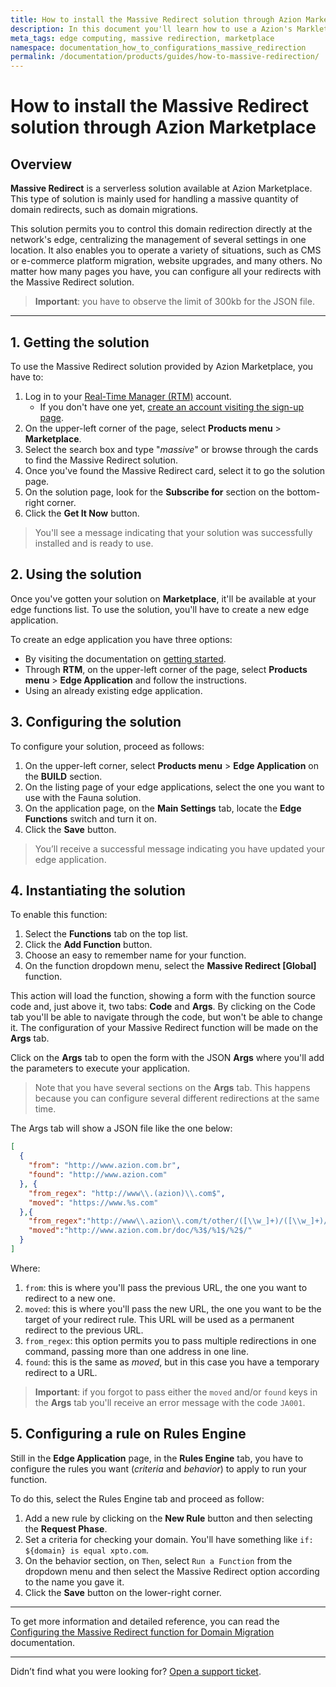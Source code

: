 ```yaml
---
title: How to install the Massive Redirect solution through Azion Marketplace
description: In this document you'll learn how to use a Azion's Markletplace solution to redirect your domains.
meta_tags: edge computing, massive redirection, marketplace
namespace: documentation_how_to_configurations_massive_redirection
permalink: /documentation/products/guides/how-to-massive-redirection/
---
```


# How to install the Massive Redirect solution through Azion Marketplace

## Overview

**Massive Redirect** is a serverless solution available at Azion Marketplace. This type of solution is mainly used for handling a massive quantity of domain redirects, such as domain migrations.

This solution permits you to control this domain redirection directly at the network's edge, centralizing the management of several settings in one location. It also enables you to operate a variety of situations, such as CMS or e-commerce platform migration, website upgrades, and many others. No matter how many pages you have, you can configure all your redirects with the Massive Redirect solution.

> **Important**: you have to observe the limit of 300kb for the JSON file.

---

## 1. Getting the solution

To use the Massive Redirect solution provided by Azion Marketplace, you have to:

1. Log in to your [Real-Time Manager (RTM)](https://manager.azion.com/) account.
    - If you don't have one yet, [create an account visiting the sign-up page](https://manager.azion.com/signup/).
2. On the upper-left corner of the page, select **Products menu** > **Marketplace**.
3. Select the search box and type "*massive*" or browse through the cards to find the Massive Redirect solution.
4. Once you've found the Massive Redirect card, select it to go the solution page.
5. On the solution page, look for the **Subscribe for** section on the bottom-right corner.
6. Click the **Get It Now** button.

> You'll see a message indicating that your solution was successfully installed and is ready to use.

## 2. Using the solution

Once you've gotten your solution on **Marketplace**, it'll be available at your edge functions list. To use the solution, you'll have to create a new edge application.

To create an edge application you have three options:

- By visiting the documentation on [getting started](/en/documentation/products/getting-started/). 
- Through **RTM**, on the upper-left corner of the page, select **Products menu** > **Edge Application** and follow the instructions.
- Using an already existing edge application.

## 3. Configuring the solution

To configure your solution, proceed as follows:

1. On the upper-left corner, select **Products menu** > **Edge Application** on the **BUILD** section.
2. On the listing page of your edge applications, select the one you want to use with the Fauna solution.
3. On the application page, on the **Main Settings** tab, locate the **Edge Functions** switch and turn it on.
4. Click the **Save** button.

> You’ll receive a successful message indicating you have updated your edge application.

## 4. Instantiating the solution

To enable this function:
1. Select the **Functions** tab on the top list.
2. Click the **Add Function** button.
3. Choose an easy to remember name for your function.
4. On the function dropdown menu, select the **Massive Redirect [Global]** function.

This action will load the function, showing a form with the function source code and, just above it, two tabs: **Code** and **Args**. By clicking on the Code tab you'll be able to navigate through the code, but won't be able to change it. The configuration of your Massive Redirect function will be made on the **Args** tab.

Click on the **Args** tab to open the form with the JSON **Args** where you'll add the parameters to execute your application.

> Note that you have several sections on the **Args** tab. This happens because you can configure several different redirections at the same time.

The Args tab will show a JSON file like the one below:

```JSON
[
  {
    "from": "http://www.azion.com.br",
    "found": "http://www.azion.com"
  }, {
    "from_regex": "http://www\\.(azion)\\.com$",
    "moved": "https://www.%s.com"
  },{
    "from_regex":"http://www\\.azion\\.com/t/other/([\\w_]+)/([\\w_]+)/([\\w_]+)/$",
    "moved":"http://www.azion.com.br/doc/%3$/%1$/%2$/"
  }
]
```

Where:
1. `from`: this is where you'll pass the previous URL, the one you want to redirect to a new one.
2. `moved`: this is where you'll pass the new URL, the one you want to be the target of your redirect rule. This URL will be used as a permanent redirect to the previous URL.
3. `from_regex`: this option permits you to pass multiple redirections in one command, passing more than one address in one line.
4. `found`: this is the same as *moved*, but in this case you have a temporary redirect to a URL.

> **Important**: if you forgot to pass either the `moved` and/or `found` keys in the **Args** tab you'll receive an error message with the code `JA001`. 

## 5. Configuring a rule on Rules Engine

Still in the **Edge Application** page, in the **Rules Engine** tab, you have to configure the rules you want (*criteria* and *behavior*) to apply to run your function.

To do this, select the Rules Engine tab and proceed as follow:

1. Add a new rule by clicking on the **New Rule** button and then selecting the **Request Phase**.
2. Set a criteria for checking your domain. You'll have something like `if: ${domain} is equal xpto.com`.
3. On the behavior section, on `Then`, select `Run a Function` from the dropdown menu and then select the Massive Redirect option according to the name you gave it. 
4. Click the **Save** button on the lower-right corner.

---

To get more information and detailed reference, you can read the [Configuring the Massive Redirect function for Domain Migration](/en/documentation/products/guides/massive-redirect/) documentation.

---

Didn’t find what you were looking for? [Open a support ticket](https://tickets.azion.com/).
